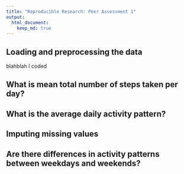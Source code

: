 ```yaml
---
title: "Reproducible Research: Peer Assessment 1"
output: 
  html_document:
    keep_md: true
---
```



## Loading and preprocessing the data
 blahblah I coded


## What is mean total number of steps taken per day?



## What is the average daily activity pattern?



## Imputing missing values



## Are there differences in activity patterns between weekdays and weekends?
